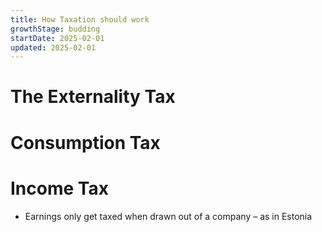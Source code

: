 ```yaml
---
title: How Taxation should work
growthStage: budding
startDate: 2025-02-01
updated: 2025-02-01
---
```


# The Externality Tax

# Consumption Tax

# Income Tax

- Earnings only get taxed when drawn out of a company – as in Estonia
